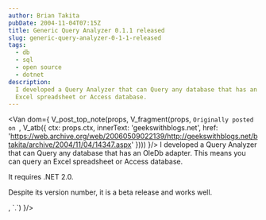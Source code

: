 ```yaml
---
author: Brian Takita
pubDate: 2004-11-04T07:15Z
title: Generic Query Analyzer 0.1.1 released
slug: generic-query-analyzer-0-1-1-released
tags:
  - db
  - sql
  - open source
  - dotnet
description:
  I developed a Query Analyzer that can Query any database that has an OleDb adapter. This means you can query an
  Excel spreadsheet or Access database.
---
```


<Van dom={
	V_post_top_note(props,
		V_fragment(props,
			`Originally posted on `,
			V_atb({ ctx: props.ctx,
				innerText: 'geekswithblogs.net',
				href: 'https://web.archive.org/web/20060509022139/http://geekswithblogs.net/btakita/archive/2004/11/04/14347.aspx'
			})))
}/>
I developed a Query Analyzer that can Query any database that has an OleDb adapter. This means you can query an
Excel spreadsheet or Access database.

It requires .NET 2.0.

Despite its version number, it is a beta release and works well.

<p>
	<Van dom={
		V_fragment(props,
			`You can get it on `,
			<Atb_generic_query_analyzer innerText="Sourceforge"/>,
			`.`)
	}/>
</p>
